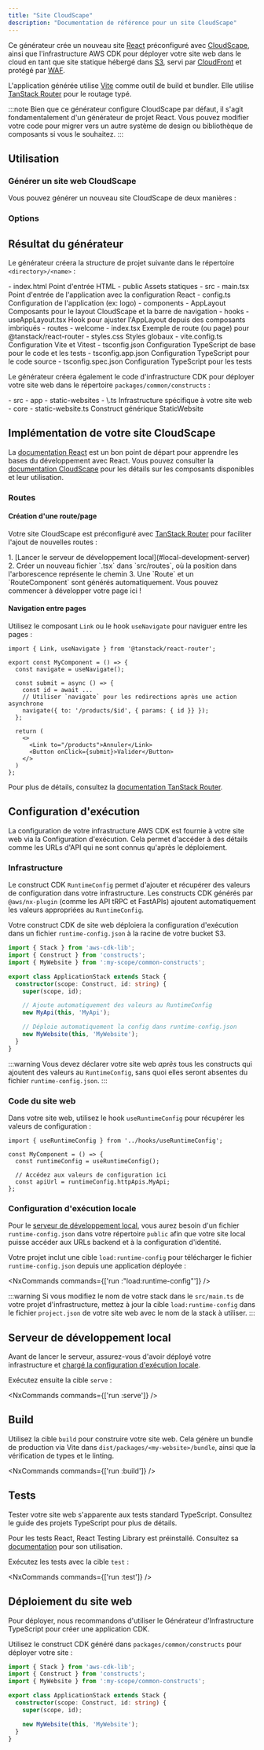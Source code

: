 ```yaml
---
title: "Site CloudScape"
description: "Documentation de référence pour un site CloudScape"
---
```





Ce générateur crée un nouveau site [React](https://react.dev/) préconfiguré avec [CloudScape](http://cloudscape.design/), ainsi que l'infrastructure AWS CDK pour déployer votre site web dans le cloud en tant que site statique hébergé dans [S3](https://aws.amazon.com/s3/), servi par [CloudFront](https://aws.amazon.com/cloudfront/) et protégé par [WAF](https://aws.amazon.com/waf/).

L'application générée utilise [Vite](https://vite.dev/) comme outil de build et bundler. Elle utilise [TanStack Router](https://tanstack.com/router/v1) pour le routage typé.

:::note
Bien que ce générateur configure CloudScape par défaut, il s'agit fondamentalement d'un générateur de projet React. Vous pouvez modifier votre code pour migrer vers un autre système de design ou bibliothèque de composants si vous le souhaitez.
:::

## Utilisation

### Générer un site web CloudScape

Vous pouvez générer un nouveau site CloudScape de deux manières :

<RunGenerator generator="ts#cloudscape-website" />

### Options

<GeneratorParameters generator="ts#cloudscape-website" />

## Résultat du générateur

Le générateur créera la structure de projet suivante dans le répertoire `<directory>/<name>` :

<FileTree>
  - index.html Point d'entrée HTML
  - public Assets statiques
  - src
    - main.tsx Point d'entrée de l'application avec la configuration React
    - config.ts Configuration de l'application (ex: logo)
    - components
      - AppLayout Composants pour le layout CloudScape et la barre de navigation
    - hooks
      - useAppLayout.tsx Hook pour ajuster l'AppLayout depuis des composants imbriqués
    - routes
      - welcome
        - index.tsx Exemple de route (ou page) pour @tanstack/react-router
    - styles.css Styles globaux
  - vite.config.ts Configuration Vite et Vitest
  - tsconfig.json Configuration TypeScript de base pour le code et les tests
  - tsconfig.app.json Configuration TypeScript pour le code source
  - tsconfig.spec.json Configuration TypeScript pour les tests
</FileTree>

Le générateur créera également le code d'infrastructure CDK pour déployer votre site web dans le répertoire `packages/common/constructs` :

<FileTree>
  - src
    - app
      - static-websites
        - \<name>.ts Infrastructure spécifique à votre site web
    - core
      - static-website.ts Construct générique StaticWebsite
</FileTree>

## Implémentation de votre site CloudScape

La [documentation React](https://react.dev/learn) est un bon point de départ pour apprendre les bases du développement avec React. Vous pouvez consulter la [documentation CloudScape](https://cloudscape.design/components/) pour les détails sur les composants disponibles et leur utilisation.

### Routes

#### Création d'une route/page

Votre site CloudScape est préconfiguré avec [TanStack Router](https://tanstack.com/router/v1) pour faciliter l'ajout de nouvelles routes :

<Steps>
  1. [Lancer le serveur de développement local](#local-development-server)
  2. Créer un nouveau fichier `<page-name>.tsx` dans `src/routes`, où la position dans l'arborescence représente le chemin
  3. Une `Route` et un `RouteComponent` sont générés automatiquement. Vous pouvez commencer à développer votre page ici !
</Steps>

#### Navigation entre pages

Utilisez le composant `Link` ou le hook `useNavigate` pour naviguer entre les pages :

```tsx {1, 4, 8-9, 14}
import { Link, useNavigate } from '@tanstack/react-router';

export const MyComponent = () => {
  const navigate = useNavigate();

  const submit = async () => {
    const id = await ...
    // Utiliser `navigate` pour les redirections après une action asynchrone
    navigate({ to: '/products/$id', { params: { id }} });
  };

  return (
    <>
      <Link to="/products">Annuler</Link>
      <Button onClick={submit}>Valider</Button>
    </>
  )
};
```

Pour plus de détails, consultez la [documentation TanStack Router](https://tanstack.com/router/latest/docs/framework/react/overview).

## Configuration d'exécution

La configuration de votre infrastructure AWS CDK est fournie à votre site web via la Configuration d'exécution. Cela permet d'accéder à des détails comme les URLs d'API qui ne sont connus qu'après le déploiement.

### Infrastructure

Le construct CDK `RuntimeConfig` permet d'ajouter et récupérer des valeurs de configuration dans votre infrastructure. Les constructs CDK générés par `@aws/nx-plugin` (comme les <Link path="guides/trpc">API tRPC</Link> et <Link path="guides/fastapi">FastAPIs</Link>) ajoutent automatiquement les valeurs appropriées au `RuntimeConfig`.

Votre construct CDK de site web déploiera la configuration d'exécution dans un fichier `runtime-config.json` à la racine de votre bucket S3.

```ts title="packages/infra/src/stacks/application-stack.ts" {9-10,12-13}
import { Stack } from 'aws-cdk-lib';
import { Construct } from 'constructs';
import { MyWebsite } from ':my-scope/common-constructs';

export class ApplicationStack extends Stack {
  constructor(scope: Construct, id: string) {
    super(scope, id);

    // Ajoute automatiquement des valeurs au RuntimeConfig
    new MyApi(this, 'MyApi');

    // Déploie automatiquement la config dans runtime-config.json
    new MyWebsite(this, 'MyWebsite');
  }
}
```

:::warning
Vous devez déclarer votre site web _après_ tous les constructs qui ajoutent des valeurs au `RuntimeConfig`, sans quoi elles seront absentes du fichier `runtime-config.json`.
:::

### Code du site web

Dans votre site web, utilisez le hook `useRuntimeConfig` pour récupérer les valeurs de configuration :

```tsx {1,4}
import { useRuntimeConfig } from '../hooks/useRuntimeConfig';

const MyComponent = () => {
  const runtimeConfig = useRuntimeConfig();

  // Accédez aux valeurs de configuration ici
  const apiUrl = runtimeConfig.httpApis.MyApi;
};
```

### Configuration d'exécution locale

Pour le [serveur de développement local](#local-development-server), vous aurez besoin d'un fichier `runtime-config.json` dans votre répertoire `public` afin que votre site local puisse accéder aux URLs backend et à la configuration d'identité.

Votre projet inclut une cible `load:runtime-config` pour télécharger le fichier `runtime-config.json` depuis une application déployée :

<NxCommands commands={['run <my-website>:"load:runtime-config"']} />

:::warning
Si vous modifiez le nom de votre stack dans le `src/main.ts` de votre projet d'infrastructure, mettez à jour la cible `load:runtime-config` dans le fichier `project.json` de votre site web avec le nom de la stack à utiliser.
:::

## Serveur de développement local

Avant de lancer le serveur, assurez-vous d'avoir déployé votre infrastructure et [chargé la configuration d'exécution locale](#local-runtime-config).

Exécutez ensuite la cible `serve` :

<NxCommands commands={['run <my-website>:serve']} />

## Build

Utilisez la cible `build` pour construire votre site web. Cela génère un bundle de production via Vite dans `dist/packages/<my-website>/bundle`, ainsi que la vérification de types et le linting.

<NxCommands commands={['run <my-website>:build']} />

## Tests

Tester votre site web s'apparente aux tests standard TypeScript. Consultez le <Link path="guides/typescript-project#testing">guide des projets TypeScript</Link> pour plus de détails.

Pour les tests React, React Testing Library est préinstallé. Consultez sa [documentation](https://testing-library.com/docs/react-testing-library/example-intro) pour son utilisation.

Exécutez les tests avec la cible `test` :

<NxCommands commands={['run <my-website>:test']} />

## Déploiement du site web

Pour déployer, nous recommandons d'utiliser le <Link path="guides/typescript-infrastructure">Générateur d'Infrastructure TypeScript</Link> pour créer une application CDK.

Utilisez le construct CDK généré dans `packages/common/constructs` pour déployer votre site :

```ts title="packages/infra/src/stacks/application-stack.ts" {3, 9}
import { Stack } from 'aws-cdk-lib';
import { Construct } from 'constructs';
import { MyWebsite } from ':my-scope/common-constructs';

export class ApplicationStack extends Stack {
  constructor(scope: Construct, id: string) {
    super(scope, id);

    new MyWebsite(this, 'MyWebsite');
  }
}
```